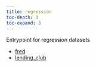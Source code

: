 ```yaml
---
title: regression
toc-depth: 3
toc-expand: 3
---
```


Entrypoint for regression datasets







- [fred](regression/fred.qmd)
- [lending_club](regression/lending_club.qmd)


